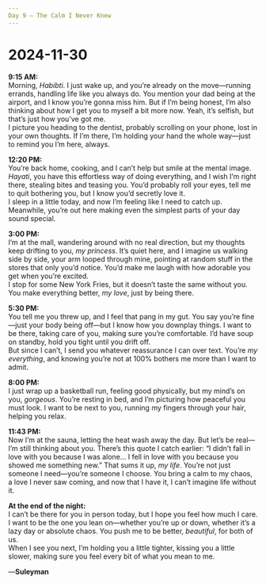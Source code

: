 ```yaml
---
Day 9 – The Calm I Never Knew
---
```


# 2024-11-30

**9:15 AM:**  
Morning, *Habibti*. I just wake up, and you’re already on the move—running errands, handling life like you always do. You mention your dad being at the airport, and I know you’re gonna miss him. But if I’m being honest, I’m also thinking about how I get you to myself a bit more now. Yeah, it’s selfish, but that’s just how you’ve got me.  
I picture you heading to the dentist, probably scrolling on your phone, lost in your own thoughts. If I’m there, I’m holding your hand the whole way—just to remind you I’m here, always.

**12:20 PM:**  
You’re back home, cooking, and I can’t help but smile at the mental image. *Hayati*, you have this effortless way of doing everything, and I wish I’m right there, stealing bites and teasing you. You’d probably roll your eyes, tell me to quit bothering you, but I know you’d secretly love it.  
I sleep in a little today, and now I’m feeling like I need to catch up. Meanwhile, you’re out here making even the simplest parts of your day sound special.

**3:00 PM:**  
I’m at the mall, wandering around with no real direction, but my thoughts keep drifting to you, *my princess*. It’s quiet here, and I imagine us walking side by side, your arm looped through mine, pointing at random stuff in the stores that only you’d notice. You’d make me laugh with how adorable you get when you’re excited.  
I stop for some New York Fries, but it doesn’t taste the same without you. You make everything better, *my love*, just by being there.

**5:30 PM:**  
You tell me you threw up, and I feel that pang in my gut. You say you’re fine—just your body being off—but I know how you downplay things. I want to be there, taking care of you, making sure you’re comfortable. I’d have soup on standby, hold you tight until you drift off.  
But since I can’t, I send you whatever reassurance I can over text. You’re *my everything*, and knowing you’re not at 100% bothers me more than I want to admit.

**8:00 PM:**  
I just wrap up a basketball run, feeling good physically, but my mind’s on you, *gorgeous*. You’re resting in bed, and I’m picturing how peaceful you must look. I want to be next to you, running my fingers through your hair, helping you relax.

**11:43 PM:**  
Now I’m at the sauna, letting the heat wash away the day. But let’s be real—I’m still thinking about you. There’s this quote I catch earlier: “I didn’t fall in love with you because I was alone… I fell in love with you because you showed me something new.” That sums it up, *my life*. You’re not just someone I need—you’re someone I choose. You bring a calm to my chaos, a love I never saw coming, and now that I have it, I can’t imagine life without it.

**At the end of the night:**  
I can’t be there for you in person today, but I hope you feel how much I care. I want to be the one you lean on—whether you’re up or down, whether it’s a lazy day or absolute chaos. You push me to be better, *beautiful*, for both of us.  
When I see you next, I’m holding you a little tighter, kissing you a little slower, making sure you feel every bit of what you mean to me.

—**Suleyman**
